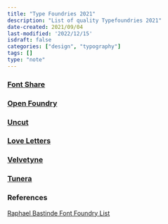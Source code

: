 ```yaml
---
title: "Type Foundries 2021"
description: "List of quality Typefoundries 2021"
date-created: 2021/09/04
last-modified: '2022/12/15'
isdraft: false
categories: ["design", "typography"]
tags: []
type: "note"
---
```



### [Font Share](https://www.fontshare.com/)

### [Open Foundry](https://open-foundry.com/fonts)

### [Uncut](https://uncut.wtf/)

### [Love Letters](http://www.love-letters.be/foundry.html)

### [Velvetyne](http://velvetyne.fr/)

### [Tunera](http://www.tunera.xyz/)

### References

[Raphael Bastinde Font Foundry List](https://gitlab.com/raphaelbastide/libre-foundries)
